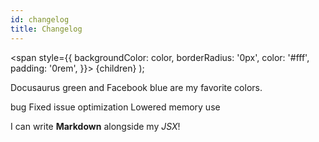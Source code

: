 ```yaml
---
id: changelog
title: Changelog
---
```


  <span
    style={{
      backgroundColor: color,
      borderRadius: '0px',
      color: '#fff',
      padding: '0rem',
    }}>
    {children}
  </span>
);

<Highlight color="#25c2a0">Docusaurus green</Highlight> and <Highlight color="#1877F2">Facebook blue</Highlight> are my favorite colors.

<Highlight color="#25c2a0">bug</Highlight> Fixed issue
<Highlight color="#1877F2">optimization</Highlight> Lowered memory use


I can write **Markdown** alongside my _JSX_!